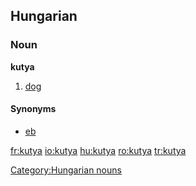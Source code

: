 ==Hungarian==
=== Noun ===
'''kutya'''

#[[dog]]

====Synonyms====
*[[eb]]

[[Category:Hungarian nouns]]

[[fr:kutya]]
[[io:kutya]]
[[hu:kutya]]
[[ro:kutya]]
[[tr:kutya]]
